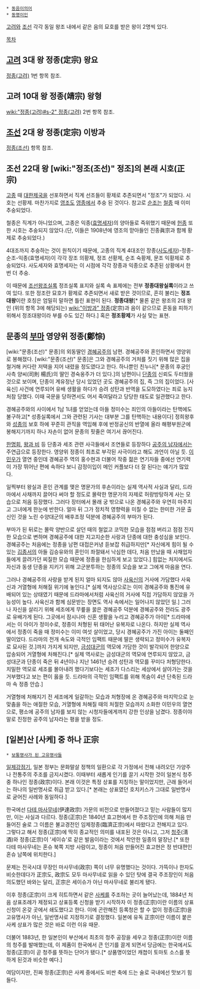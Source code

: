  * [[동음이의어]]
 * [[동명이인]]

[[고려]]와 [[조선]] 각각 동일 왕조 내에서 같은 음의 묘호를 받은 왕이 2명씩 있다.

[[목차]]

== [[고려]] 3대 왕 정종(定宗) 왕요 ==
[[정종(고려)]] 1번 항목 참조.

== 고려 10대 왕 정종(靖宗) 왕형 ==
[[wiki:"정종(고려)#s-2" 정종(고려)]] 2번 항목 참조.

== [[조선]] 2대 왕 정종(定宗) 이방과 ==
[[정종(조선)]] 항목 참조.

== 조선 22대 왕 [wiki:"정조(조선)" 정조]의 본래 시호(正宗) ==
[[고종]] 때 [[대한제국]]을 선포하면서 직계 선조들이 황제로 추존되면서 "정조"가 되었다. 시호는 선황제. 마찬가지로 [[영조]]도 [[영종]]에서 추숭 된 것이다. 참고로 [[순조]]는 [[철종]] 때 이미 추숭되었다. 

철종은 직계가 아니었으며, 고종은 익종([[효명세자]])의 양아들로 즉위했기 때문에 [[헌종]] 또한 시호는 추숭되지 않았다.(단, 이들은 1908년에 영조의 맏아들인 진종眞宗과 함께 황제로 추숭되었다.) 

4대조까지 추숭하는 것이 원칙이기 때문에, 고종의 직계 4대조인 장종([[사도세자]])-정종-순조-익종(효명세자)이 각각 장조 의황제, 정조 선황제, 순조 숙황제, 문조 익황제로 추숭되었다. 사도세자와 효명세자는 이 시점에 각각 장종과 익종으로 추존된 상황에서 한번 더 추숭.

이 때문에 [[조선왕조실록]] 정조실록 표지와 실록 속 표제에는 전부 '''정종대왕실록'''이라고 쓰여 있다. 또한 정조란 묘호가 황제로 추존되면서 새로 받은 것이므로, 흔히 불리는 '''정조대왕'''이란 호칭은 엄밀히 말하면 틀린 표현이 된다. '''정종대왕'''[* 물론 같은 왕조의 2대 왕인 (위의 항목 3에 해당되는) [[wiki:"이방과" 정종]](定宗)과 음이 같으므로 혼동을 피하기 위해서 정조대왕이라 부를 수도 있긴 하다.] 혹은 '''정조황제'''가 사실 맞는 표현.
== 문종의 [[부마]] 영양위 정종(鄭悰) ==
[wiki:"문종(조선)" 문종]의 외동딸인 [[경혜공주]]의 남편. 경혜공주와 혼인하면서 영양위로 봉해졌다. [wiki:"문종(조선)" 문종]은 그와 경혜공주의 거처를 짓기 위해 많은 집을 철거해 커다란 저택을 지어 내렸을 정도였다고 한다. 하나뿐인 친누나[* 문종의 후궁인 사측 양씨(司則 楊氏)의 딸인 경숙옹주가 더 있다.]의 남편이니 [[단종(조선)|단종]]의 신뢰도 두터웠을 것으로 보이며, 단종이 계유정난 당시 있었던 곳도 경혜공주의 집, 즉 그의 집이었다. [사육신] 사건에 연루되어 유배 생활을 하다가 승려 성탄과 반역을 도모하였다는 죄로 능지처참 당했다. 이때 국문을 당하면서도 어서 죽여달라고 당당한 태도로 일관했다고 한다.

경혜공주와의 사이에서 1남 1녀를 얻었는데 아들 정미수는 죄인의 아들이라는 탄핵에도 불구하고[* 성종실록에서 그와 관련된 기사는 대부분 그를 탄핵하는 내용이다] 정희왕후와 [[성종]]의 보호 하에 꾸준히 관직을 역임해 후에 반정공신의 반열에 올라 해평부원군에 봉해지기까지 하나 자손이 없어 문종의 핏줄은 여기서 끊어진다.

[[한명회]], [[왕과 비]] 등 단종과 세조 관련 사극들에서 조연들로 등장하다 [[공주의 남자]]에서는 주연급으로 등장한다. 영양위 정종이 최초로 부각된 사극이라고 해도 과언이 아닐 듯. [[이민우]]가 열연 중인데 경혜공주 역의 홍수현과 더불어 작중 젊은 연기자들 중에선 연기력이 가장 뛰어난 편에 속하다 보니 감정이입이 메인 커플보다 더 잘 된다는 얘기가 많았다. 

일찍부터 왕실과 혼인 관계를 맺은 명문가의 후손이라는 실제 역사적 사실과 달리, 드라마에서 사채까지 끌어다 써야 할 정도로 몰락한 명문가의 자제로 허랑방탕하게 사는 모습으로 처음 등장했다. 그러다 장터에서 몰래 궁 밖으로 나온 경혜공주와 우연히 마주치고 그녀에게 한눈에 반한다. 얼마 뒤 그가 정치적 영향력을 미칠 수 없는 한미한 가문 출신인 것을 노린 수양대군의 배후조정 덕분에 경혜공주의 부마가 된다.

부마가 된 뒤로는 몰락 양반으로 살던 때의 철없고 코믹한 모습을 점점 버리고 점점 진지한 모습으로 변하며 경혜공주에 대한 지고지순한 사랑과 단종에 대한 충성심을 보인다. 경혜공주는 처음에는 정종을 남편 대접은커녕 듣보잡 취급하지만[* 자신에게 힘이 될 수 있는 [[김종서]]의 아들 김승유와의 혼인이 좌절돼서 낙심한 데다, 처음 만났을 때 사채업자들에게 끌려가던 찌질한 모습 때문에 정종을 한심하게 보고 있었다.] 힘없는 처지에서도 자신과 동생 단종을 지키기 위해 고군분투하는 정종의 모습을 보고 그에게 마음을 연다.

그러나 경혜공주의 사랑을 받게 된지 얼마 되지도 않아 [[사육신]]의 거사에 가담했다 사육신과 거열형에 처해질 위기에 놓인다.[* 실제 역사상으로는 이미 경혜공주와 통진에 유배되어 있는 상태였기 때문에 드라마에서처럼 사육신의 거사에 직접 가담하지 않았을 가능성이 높다. 사육신과 함께 심문받는 장면도 역사 속에서는 일어나지 않았던 일.] 그러나 자신을 살리기 위해 세조에게 무릎을 꿇은 경혜공주 덕분에 경혜공주와 전라도 광주로 유배가게 된다. 그곳에서 잠시나마 신혼 생활을 누리고 경혜공주가 아이[* 드라마에서는 이 아이가 정미수로, 정종이 처형된 뒤 태어난 유복자로 나온다. 하지만 실제 역사에서 정종이 죽을 때 정미수는 이미 여섯 살이었고, 당시 경혜공주가 가진 아이는 둘째인 딸이었다. 드라마의 전개 속도와 극적인 임팩트 때문에 딸은 생략되고 정미수가 유복자로 묘사된 것.]까지 가지게 되지만, [[금성대군]]의 역모에 가담한 것이 발각되어 한양으로 압송되어 거열형에 처해진다.[* 실제 역사로는 금성대군의 역모에 연루되지 않았고, 금성대군과 단종이 죽은 뒤 4년이나 지난 1461년 승려 성탄과 역모를 꾸미다 처형당한다. 치밀한 역모로 세조를 몰아내려 했다기보다는 세조가 다스리는 세상에서 살아가는 것을 거부했다고 보는 편이 옳을 듯. 드라마의 극적인 임팩트를 위해 목숨이 4년 단축된 드라마 속 정종 안습.]

거열형에 처해지기 전 세조에게 일갈하는 모습과 처형장에 온 경혜공주와 마지막으로 눈맞춤을 하는 애절한 모습, 거열형에 처해질 때의 처절한 모습까지 소화한 이민우의 열연으로, 평소에 공주의 남자를 보지 않는 시청자들에게까지 강한 인상을 남겼다. 정종이야말로 진정한 공주의 남자라는 평을 받을 정도. 

== [일본]산 [사케] 중 하나 正宗 ==
 * [[보통명사가 된 고유명사들]]

[[일제강점기]], 일본 정부는 문화말살 정책의 일환으로 각 가정에서 전해 내려오던 가양주나 전통주의 주조를 금지시켰다. 이때부터 새롭게 인기를 끌기 시작한 것이 일본식 청주 중 하나인 정종(政宗)이다. 본래 이것은 특정 상표를 지칭하는 말이었지만, 근래 들어서는 하나의 일반명사로 취급 받고 있다.[* 본래는 상표였던 호치키스가 그대로 일반명사로 굳어진 사례와 동일하다.]

한국에선 [[다테 마사무네]](伊達政宗) 가문의 비전으로 만들어졌다고 믿는 사람들이 많지만, 이는 사실과 다르다. 정종(正宗)은 1840년 효고현에서 한 주조장인에 의해 처음 만들어진 술로 그 이름은 불교경전인 임제정종(臨濟正宗)에서 따왔다고 전해지고 있다. 그렇다고 해서 정종(正宗)에 딱히 종교적인 의미를 내포된 것은 아니고, 그저 [[청주]](淸酒)와 정종(正宗)이 '세이슈'로 같은 발음이라는 것에서 착안한 일종의 말장난.[* 또한 다테 마사무네는 혼슈 북쪽 지방 사람이고, 정종이 처음 만들어진 효고현은 정 반대편인 혼슈 남쪽에 위치한다.]

문제는 전국시대 무장인 마사무네(政宗) 쪽이 너무 유명했다는 것이다. 가뜩이나 한자도 비슷한데다가 正宗도, 政宗도 모두 마사무네로 읽을 수 있던 탓에 결국 주조장인이 처음 의도했던 바와는 달리, 正宗은 세이슈가 아닌 마사무네로 불리게 됐다.

이후 정종(正宗)이 크게 히트하면서 같은 [[사케]]를 주조하는 곳이 늘어났는데, 1884년 처음 상표조례가 제정되고 상표등록 신청을 받기 시작하자 이 정종(正宗)이란 이름의 상표 신청이 온갖 곳에서 쇄도했다고 한다. 이에 곤란해진 등록청은 할 수 없이 정종(正宗)을 고유명사가 아닌, 일반명사로 지정하기로 결정했다. 일본에 유독 正宗이란 이름이 붙은 사케 상표가 많은 것은 바로 이런 이유 때문.

더불어 1883년, 한 일본인이 부산에서 최초의 청주 공장을 세우고 정종(正宗)이란 이름의 청주를 발매했는데, 이 제품이 한국에서 큰 인기를 끌게 되면서 당금에는 한국에서도 정종(正宗)이 곧 청주를 뜻하는 단어가 됐다.[* 상품명이었던 캐쳡이 토마토 소스를 뜻하게 된것과 비슷한 예다.]

여담이지만, 진짜 정종(正宗)은 사케 중에서도 비싼 축에 드는 술로 국내에선 맛보기 힘들다.

